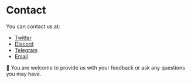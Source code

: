 # Contact

You can contact us at:

- [Twitter](https://twitter.com/Meteor)
- [Discord](https://discord.gg/BnCek4e6ny)
- [Telegram](https://t.me/OwnershipLabs)
- [Email](mailto:partner@meteor.com)

🤗 You are welcome to provide us with your feedback or ask any questions you may have.
